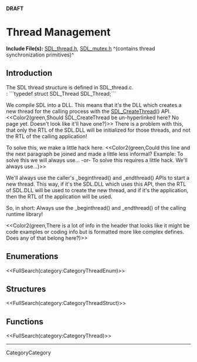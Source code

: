 <!-- #master-page:CategoryTemplate -->
<!-- #master-date:Unknown-Date -->
<!-- format wiki -->
<!-- language en -->
'''DRAFT'''

= Thread Management =

'''Include File(s):'''  [http://hg.libsdl.org/SDL/file/68dfd6df47da/include/SDL_thread.h SDL_thread.h], [http://hg.libsdl.org/SDL/file/68dfd6df47da/include/SDL_mutex.h SDL_mutex.h] ^(contains thread synchronization primitives)^


== Introduction ==
The SDL thread structure is defined in SDL_thread.c.<br/>
: ```typedef struct SDL_Thread SDL_Thread;```

We compile SDL into a DLL. This means that it's the DLL which creates a new thread for the calling process with the [[SDL_CreateThread]]() API. <<Color2(green,Should SDL_CreateThread be un-hyperlinked here?  No page yet.  Doesn't look like it'll have one?)>>  There is a problem with this, that only the RTL of the SDL.DLL will be initialized for those threads, and not the RTL of the calling application!

To solve this, we make a little hack here.  <<Color2(green,Could this line and the next paragraph be joined and made a little less informal?  Example:  To solve this we will always use... -or- To solve this requires a little hack.  We'll always use...)>>

We'll always use the caller's _beginthread() and _endthread() APIs to start a new thread. This way, if it's the SDL.DLL which uses this API, then the RTL of SDL.DLL will be used to create the new thread, and if it's the application, then the RTL of the application will be used.

So, in short:
Always use the _beginthread() and _endthread() of the calling runtime library!

<<Color2(green,There is a lot of info in the header that looks like it might be code examples or coding info but is formatted more like complex defines.  Does any of that belong here?)>>
 
== Enumerations ==
<<FullSearch(category:CategoryThreadEnum)>>

== Structures ==
<<FullSearch(category:CategoryThreadStruct)>>

== Functions ==

<<FullSearch(category:CategoryThread)>>

----
CategoryCategory
